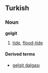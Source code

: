 ==Turkish==
===Noun===
'''gelgit'''

# [[tide]], [[flood-tide]]

====Derived terms====
*[[gelgit dalgası]]